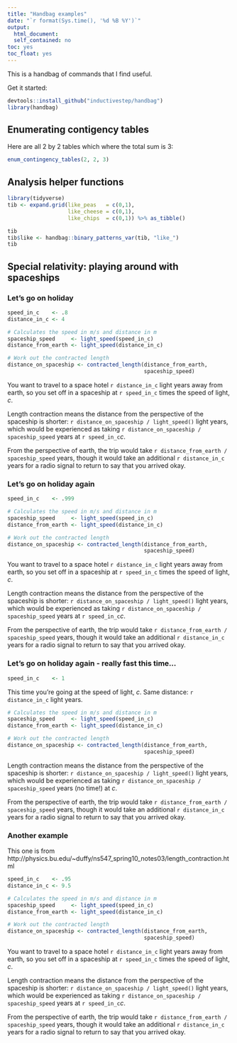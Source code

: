 ```yaml
---
title: "Handbag examples"
date: "`r format(Sys.time(), '%d %B %Y')`"
output:
  html_document:
  self_contained: no
toc: yes
toc_float: yes
---
```


This is a handbag of commands that I find useful.

Get it started:

```r
devtools::install_github("inductivestep/handbag")
library(handbag)
```



## Enumerating contigency tables

Here are all 2 by 2 tables which where the total sum is 3:

```r
enum_contingency_tables(2, 2, 3)
```

## Analysis helper functions

```r
library(tidyverse)
tib <- expand.grid(like_peas   = c(0,1), 
                   like_cheese = c(0,1),
                   like_chips  = c(0,1)) %>% as_tibble()

tib
tib$like <- handbag::binary_patterns_var(tib, "like_")
tib
```


## Special relativity: playing around with spaceships

### Let's go on holiday

```r
speed_in_c    <- .8
distance_in_c <- 4

# Calculates the speed in m/s and distance in m
spaceship_speed     <- light_speed(speed_in_c)
distance_from_earth <- light_speed(distance_in_c)

# Work out the contracted length
distance_on_spaceship <- contracted_length(distance_from_earth,
                                           spaceship_speed)
```

You want to travel to a space hotel `r distance_in_c` light years away from earth, so you set off in a spaceship at `r speed_in_c` times the speed of light, *c*.

Length contraction means the distance from the perspective of the spaceship is shorter: `r distance_on_spaceship / light_speed()` light years, which would be experienced as taking `r distance_on_spaceship / spaceship_speed` years at `r speed_in_c`*c*.

From the perspective of earth, the trip would take `r distance_from_earth / spaceship_speed` years, though it would take an additional `r distance_in_c` years for a radio signal to return to say that you arrived okay.


### Let's go on holiday again

```r
speed_in_c    <- .999

# Calculates the speed in m/s and distance in m
spaceship_speed     <- light_speed(speed_in_c)
distance_from_earth <- light_speed(distance_in_c)

# Work out the contracted length
distance_on_spaceship <- contracted_length(distance_from_earth,
                                           spaceship_speed)
```

You want to travel to a space hotel `r distance_in_c` light years away from earth, so you set off in a spaceship at `r speed_in_c` times the speed of light, *c*.

Length contraction means the distance from the perspective of the spaceship is shorter: `r distance_on_spaceship / light_speed()` light years, which would be experienced as taking `r distance_on_spaceship / spaceship_speed` years at `r speed_in_c`*c*.

From the perspective of earth, the trip would take `r distance_from_earth / spaceship_speed` years, though it would take an additional `r distance_in_c` years for a radio signal to return to say that you arrived okay.


### Let's go on holiday again - really fast this time...

```r
speed_in_c    <- 1
```

This time you're going at the speed of light, *c*. Same distance: `r distance_in_c` light years.

```r
# Calculates the speed in m/s and distance in m
spaceship_speed     <- light_speed(speed_in_c)
distance_from_earth <- light_speed(distance_in_c)

# Work out the contracted length
distance_on_spaceship <- contracted_length(distance_from_earth,
                                           spaceship_speed)
```

Length contraction means the distance from the perspective of the spaceship is shorter: `r distance_on_spaceship / light_speed()` light years, which would be experienced as taking `r distance_on_spaceship / spaceship_speed` years (no time!) at *c*.

From the perspective of earth, the trip would take `r distance_from_earth / spaceship_speed` years, though it would take an additional `r distance_in_c` years for a radio signal to return to say that you arrived okay.


### Another example

This one is from http://physics.bu.edu/~duffy/ns547_spring10_notes03/length_contraction.html

```r
speed_in_c    <- .95
distance_in_c <- 9.5

# Calculates the speed in m/s and distance in m
spaceship_speed     <- light_speed(speed_in_c)
distance_from_earth <- light_speed(distance_in_c)

# Work out the contracted length
distance_on_spaceship <- contracted_length(distance_from_earth,
                                           spaceship_speed)
```

You want to travel to a space hotel `r distance_in_c` light years away from earth, so you set off in a spaceship at `r speed_in_c` times the speed of light, *c*.

Length contraction means the distance from the perspective of the spaceship is shorter: `r distance_on_spaceship / light_speed()` light years, which would be experienced as taking `r distance_on_spaceship / spaceship_speed` years at `r speed_in_c`*c*.

From the perspective of earth, the trip would take `r distance_from_earth / spaceship_speed` years, though it would take an additional `r distance_in_c` years for a radio signal to return to say that you arrived okay.